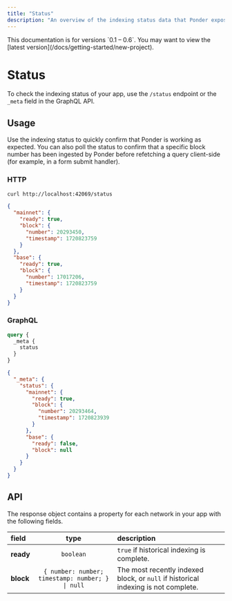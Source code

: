 ```yaml
---
title: "Status"
description: "An overview of the indexing status data that Ponder exposes."
---
```



<Callout type="warning">
  This documentation is for versions `0.1 – 0.6`. You may want to view the
  [latest version](/docs/getting-started/new-project).
</Callout>

# Status

To check the indexing status of your app, use the `/status` endpoint or the `_meta` field in the GraphQL API.

## Usage

Use the indexing status to quickly confirm that Ponder is working as expected. You can also poll the status to confirm that a specific block number has been ingested by Ponder before refetching a query client-side (for example, in a form submit handler).

### HTTP

<div className="code-columns">

```bash filename="Request"
curl http://localhost:42069/status
```

```json filename="Response"
{
  "mainnet": {
    "ready": true,
    "block": {
      "number": 20293450,
      "timestamp": 1720823759
    }
  },
  "base": {
    "ready": true,
    "block": {
      "number": 17017206,
      "timestamp": 1720823759
    }
  }
}
```

</div>

### GraphQL

<div className="code-columns">

```graphql filename="Query"
query {
  _meta {
    status
  }
}
```

```json filename="Result"
{
  "_meta": {
    "status": {
      "mainnet": {
        "ready": true,
        "block": {
          "number": 20293464,
          "timestamp": 1720823939
        }
      },
      "base": {
        "ready": false,
        "block": null
      }
    }
  }
}
```

</div>

## API

The response object contains a property for each network in your app with the following fields.

| field     |                       type                       | description                                                                        |
| :-------- | :----------------------------------------------: | :--------------------------------------------------------------------------------- |
| **ready** |                    `boolean`                     | `true` if historical indexing is complete.                                         |
| **block** | `{ number: number; timestamp: number; } \| null` | The most recently indexed block, or `null` if historical indexing is not complete. |
